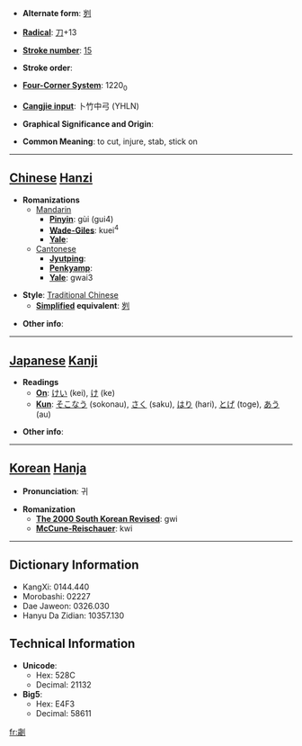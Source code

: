 * '''Alternate form''': [[刿]]

* '''[[Wiktionary:Chinese radical index| Radical]]''': [[Wiktionary:Chinese radical index 刀|刀]]+13

* '''[[Wiktionary:Chinese total strokes index|Stroke number]]''': [[Wiktionary:Chinese total strokes index 15|15]]

* '''Stroke order''': 

* '''[[Wiktionary:Chinese four corner index|Four-Corner System]]''': 1220<sub>0</sub>

* '''[[Wiktionary:Chinese Cangjie index|Cangjie input]]''': 卜竹中弓 (YHLN)

* '''Graphical Significance and Origin''': 

* '''Common Meaning''': to cut, injure, stab, stick on

----

== [[Chinese]] [[Hanzi]] ==

* '''Romanizations'''
** [[Mandarin]]
*** '''[[Pinyin]]''': gùi (gui4)
*** '''[[Wade-Giles]]''': kuei<sup>4</sup>
*** '''[[Yale]]''': 
**[[Cantonese]]
***'''[[Jyutping]]''':
***'''[[Penkyamp]]''': 
***'''[[Yale]]''': gwai3

* '''Style''': [[Traditional Chinese]] 
** '''[[Simplified Chinese|Simplified]] equivalent''': [[刿]]

* '''Other info''': 

----

== [[Japanese]] [[Kanji]] ==

* '''Readings'''
** '''[[On]]''': [[けい]] (kei), [[け]] (ke)
** '''[[Kun]]''': [[そこなう]] (sokonau), [[さく]] (saku), [[はり]] (hari), [[とげ]] (toge), [[あう]] (au)

* '''Other info''':  

----

== [[Korean]] [[Hanja]] ==

* '''Pronunciation''': 귀

* '''Romanization'''
** '''[[The 2000 South Korean Revised Romanization|The 2000 South Korean Revised]]''': gwi
** '''[[McCune-Reischauer]]''': kwi

----

== Dictionary Information ==

* KangXi: 0144.440
* Morobashi: 02227
* Dae Jaweon: 0326.030
* Hanyu Da Zidian: 10357.130

== Technical Information ==

* '''Unicode''':
** Hex: 528C
** Decimal: 21132
* '''Big5''':
** Hex: E4F3
** Decimal: 58611

[[fr:劌]]